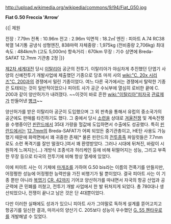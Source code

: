 http://upload.wikimedia.org/wikipedia/commons/9/94/Fiat_G50.jpg

'''Fiat G.50 Freccia 'Arrow''''


{{| 제원

전장 : 7.79m
전폭 : 10.96m
전고 : 2.96m
익면적 : 18.2㎡
엔진 : 피아트 A.74 RC38 복열 14기통 공냉식 성형엔진, 838마력
자체중량 : 1,975kg (전비중량 2,706kg)
최대속도 : 484km/h (고도 5,000m)
항속거리 : 670km
무장 : 기수 상면에 Breda-SAFAT 12.7mm 기관총 2정
|}}

[[제2차 세계대전]] 당시 [[이탈리아]] 공군의 전투기.
이탈리아가 야심차게 추진했던 단엽기 사양의 신예전투기 개발사업에 제출했던 기종으로 당초 마끼 사의 [[wiki:"C. 20x 시리즈"C. 200]]과의 경쟁에서 밀린 기종이었다. 여느 다른 국가에서는 경쟁에서 탈락한 기종은 도태되는 것이 일반적이었으나 피아트 사가 공군 수뇌부에 열심히 로비한 끝에 C. 200과 같이 양산허가가 내려졌다. ~~이것이 바로 흔한 [[wiki:"이탈리아"피자국]] [[관료제]]가 만들어낸 [[병크]]~~

양산허가를 받은 이탈리아 공군이 도입했으며 그 외 판촉을 통해서 유럽의 중소국가의 공군에도 판매를 타진하기도 했다. 그 중에서 당시 [[소련]]을 상대로 [[겨울전쟁]] 및 계속전쟁을 수행중이던 [[핀란드]]에서 35대 가량을 헐값에 도입하면서 수출에도 성공했다. 특히 [[핀란드]]에서는 [[12.7mm]]의 Breda-SAFAT가 어찌 되었든 중기관총이고, HE탄 사용도 가능했기 때문에 화력면에서 꽤 귀중한 존재[* 물론 핀란드의 [[전투종족]] 파일럿들은 7.7mm로도 소련 폭격기를 잘만 떨궜다.]여서 꽤 환영받았다. 그러나 시대에 뒤쳐진, 바람이 시원하게 느껴지는(...) 개방식 조종석과 허리케인 등에 비해 뒤떨어지는 성능, 그리고 부족한 무장 등으로 타국의 전투기에 비해 항상 열세에 있었다.

이에 피아트 사는 이 기체에 [[마개조]]를 가하여 G.50 bis라는 이름의 전폭기를 만들지만, 어정쩡한 성능에 어정쩡한 능력만을 가진 비행기가 될 뿐이었다. 결국 피아트 사는 이 기종 뿐만 아니라 [[복엽기]] [[CR. 42]]까지 기어코 양산허가를 따내면서 자국의 항공 산업과 공군력에 큰 민폐를 끼쳤고, 전투기 개발 사업에서 한 발 뒤처지게 되었다. 총 780대나 생산되었으나, 전쟁이 끝나고 남은 것은 단 4대뿐이었다.

다만 이러한 실패에도 성과가 있으니 피아트 사가 그야말로 독하게 설계를 뜯어고치고 항공기를 일신한 결과, 마끼사의 양산기 C. 205보다 성능이 우수했던 [[G. 55 첸타우로]]를 개발해낼 수 있었다.
